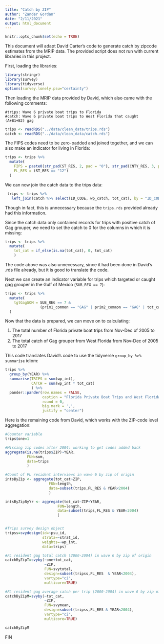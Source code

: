 ```yaml
---
title: "Catch by ZIP"
author: "Zander Gordan"
date: "2/11/2021"
output: html_document
---
```


```r
knitr::opts_chunk$set(echo = TRUE)
```

This document will adapt David Carter's code to generate catch by zipcode estimates from the MRIP data. The provided script does not run with current libraries in this project.

First, loading the libraries:

```r
library(stringr)
library(survey)
library(tidyverse)
options(survey.lonely.psu="certainty")
```

Then loading the MRIP data provided by David, which also came with the following comments:

```
#trips: Wave 6 private boat trips to Florida
#catch: Wave 6 private boat trips to West Florida that caught (A+B1+B2) gag
```

```r
trips <- readRDS("../data/clean_data/trips.rds")
catch <- readRDS("../data/clean_data/catch.rds")
```

The FIPS codes need to be zero-padded and joined together, and we can also make an indicator for living in Florida:

```r
trips <- trips %>% 
  mutate(
    FIPS = paste0(str_pad(ST_RES, 2, pad = "0"), str_pad(CNTY_RES, 3, pad="0")),
    FL_RES = (ST_RES == "12")
  )
```

We can now join the catch data to the trips data:

```r
 trips <- trips %>% 
   left_join(catch %>% select(ID_CODE, wp_catch, tot_cat), by = "ID_CODE")
```

Though in fact, this is unnecessary because the `trips.rds` provided already had this information.

Since the catch data only contained records for trips with positive catch of Gag grouper, we need to set the catch to 0 for the columns in which it is missing:

```r
trips <- trips %>% 
  mutate(
    tot_cat = if_else(is.na(tot_cat), 0, tot_cat)
    )
```

The code above was also unnecessary, since it had been done in David's .rds file already, but it is good to translate the code.

Next we can create an indicator variable for trips which targeted or caught gag grouper in the Gulf of Mexico (`SUB_REG == 7`):

```r
trips <- trips %>% 
  mutate(
    tgtGagGOM = SUB_REG == 7 & 
                (prim1_common == "GAG" | prim2_common == "GAG" | tot_cat > 0)
  )
```

Now that the data is prepared, we can move on to calculating:

1. The total number of Florida private boat trips from Nov-Dec of 2005 to 2017
2. The total catch of Gag grouper from West Florida from Nov-Dec of 2005 to 2017

This code translates David's code to use the tidyverse `group_by %>% summarise` idiom:

```r
trips %>% 
  group_by(YEAR) %>% 
  summarise(TRIPS = sum(wp_int),
            CATCH = sum(wp_int * tot_cat)
            ) %>% 
  pander::pander(row.names = FALSE,
                 caption = "Florida Private Boat Trips and West Florida Catch of Gag Grouper: 2005-2017, Nov-Dec",
                 round = 0, 
                 big.mark = ',',
                 justify = "center")
```

Here is the remaining code from David, which works with the ZIP-code level aggregation:

```r
#Counter variable
trips$one=1

#Missing zip codes after 2004; working to get codes added back
aggregate(is.na(trips$ZIP)~YEAR,
          FUN=sum,
          data=trips
          )

#Count of FL resident interviews in wave 6 by zip of origin
intsByZip <- aggregate(tot_cat~ZIP,
                    FUN=length,
                    data=subset(trips,FL_RES & YEAR<2004)
                    )

intsByZipByYr <- aggregate(tot_cat~ZIP+YEAR,
                        FUN=length,
                        data=subset(trips,FL_RES & YEAR<2004)
                        )


#Trips survey design object
tripss=svydesign(id=~psu_id, 
                 strata=~strat_id,
                 weights=~wp_int, 
                 data=trips)

#FL resident gag total catch (2000-2004) in wave 6 by zip of origin
catchByZipT=svyby(~one+tot_cat,
                  ~ZIP,
                  FUN=svytotal,
                  design=subset(tripss,FL_RES  & YEAR<2004),
                  vartype="ci",
                  multicore=TRUE)

#FL resident gag average catch per trip (2000-2004) in wave 6 by zip of origin
catchByZipM=svyby(~tot_cat,
                  ~ZIP,
                  FUN=svymean,
                  design=subset(tripss,FL_RES & YEAR<2004),
                  vartype="ci",
                  multicore=TRUE)
```


```r
catchByZipM
```































FIN

